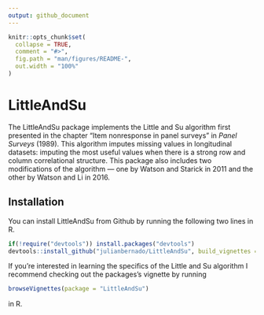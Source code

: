 ```yaml
---
output: github_document
---
```


<!-- README.md is generated from README.Rmd. Please edit that file -->

```r
knitr::opts_chunk$set(
  collapse = TRUE,
  comment = "#>",
  fig.path = "man/figures/README-",
  out.width = "100%"
)
```

# LittleAndSu

<!-- badges: start -->
<!-- badges: end -->

The LittleAndSu package implements the Little and Su algorithm first presented in the chapter "Item nonresponse in panel surveys" in *Panel Surveys* (1989). This algorithm imputes missing values in longitudinal datasets: imputing the most useful values when there is a strong row and column correlational structure. This package also includes two modifications of the algorithm — one by Watson and Starick in 2011 and the other by Watson and Li in 2016.

## Installation

You can install LittleAndSu from Github by running the following two lines in R.

``` r
if(!require("devtools")) install.packages("devtools")
devtools::install_github("julianbernado/LittleAndSu", build_vignettes = TRUE)
```

If you're interested in learning the specifics of the Little and Su algorithm I recommend checking out the packages's vignette by running

``` r
browseVignettes(package = "LittleAndSu")
```

in R.
